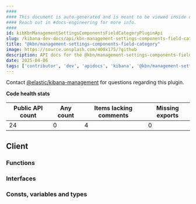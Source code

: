```yaml
---
####
#### This document is auto-generated and is meant to be viewed inside our experimental, new docs system.
#### Reach out in #docs-engineering for more info.
####
id: kibKbnManagementSettingsComponentsFieldCategoryPluginApi
slug: /kibana-dev-docs/api/kbn-management-settings-components-field-category
title: "@kbn/management-settings-components-field-category"
image: https://source.unsplash.com/400x175/?github
description: API docs for the @kbn/management-settings-components-field-category plugin
date: 2025-04-06
tags: ['contributor', 'dev', 'apidocs', 'kibana', '@kbn/management-settings-components-field-category']
---
```




Contact [@elastic/kibana-management](https://github.com/orgs/elastic/teams/kibana-management) for questions regarding this plugin.

**Code health stats**

| Public API count  | Any count | Items lacking comments | Missing exports |
|-------------------|-----------|------------------------|-----------------|
| 24 | 0 | 4 | 0 |

## Client

### Functions
<DocDefinitionList data={kbnManagementSettingsComponentsFieldCategoryObj.client.functions}/>

### Interfaces
<DocDefinitionList data={kbnManagementSettingsComponentsFieldCategoryObj.client.interfaces}/>

### Consts, variables and types
<DocDefinitionList data={kbnManagementSettingsComponentsFieldCategoryObj.client.misc}/>

